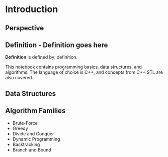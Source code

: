 # Introduction

## Perspective

::: {#nte-binary-def .callout-note}
## Definition - Definition goes here
**Definition** is defined by: definition.
:::

This notebook contains programming basics, data structures, and algorithms. The language of choice is C++, and concepts from C++ STL are also covered. 


## Data Structures

## Algorithm Families

- Brute-Force
- Greedy
- Divide and Conquer
- Dynamic Programming
- Backtracking
- Branch and Bound



<!-- ![Image Caption](images/intro/???.png){#fig-label fig-align="center" width="70%"} -->